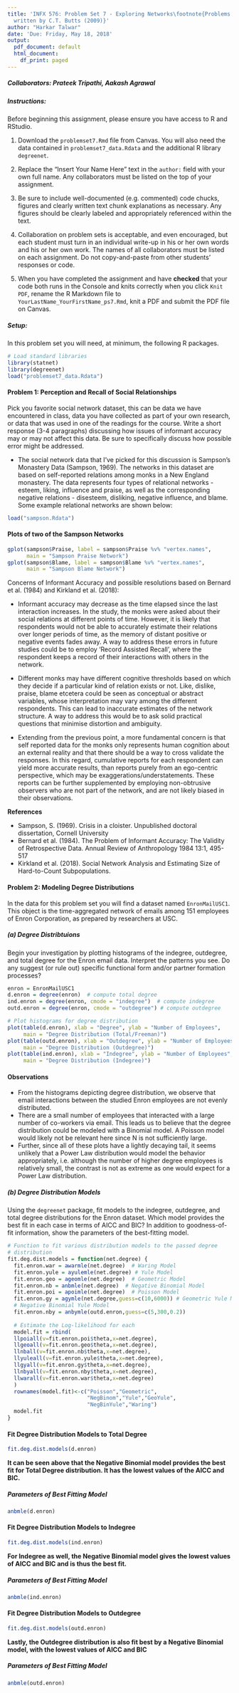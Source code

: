 ```yaml
---
title: 'INFX 576: Problem Set 7 - Exploring Networks\footnote{Problems originally
  written by C.T. Butts (2009)}'
author: "Harkar Talwar"
date: 'Due: Friday, May 18, 2018'
output:
  pdf_document: default
  html_document:
    df_print: paged
---
```


##### Collaborators: Prateek Tripathi, Aakash Agrawal

##### Instructions: #####

Before beginning this assignment, please ensure you have access to R and RStudio. 

1. Download the `problemset7.Rmd` file from Canvas. You will also need the data contained in `problemset7_data.Rdata` and the additional R library `degreenet`.  

2. Replace the "Insert Your Name Here" text in the `author:` field with your own full name. Any collaborators must be listed on the top of your assignment. 

3. Be sure to include well-documented (e.g. commented) code chucks, figures and clearly written text chunk explanations as necessary. Any figures should be clearly labeled and appropriately referenced within the text. 

4. Collaboration on problem sets is acceptable, and even encouraged, but each student must turn in an individual write-up in his or her own words and his or her own work. The names of all collaborators must be listed on each assignment. Do not copy-and-paste from other students' responses or code.

5. When you have completed the assignment and have **checked** that your code both runs in the Console and knits correctly when you click `Knit PDF`, rename the R Markdown file to `YourLastName_YourFirstName_ps7.Rmd`, knit a PDF and submit the PDF file on Canvas.

##### Setup: #####

In this problem set you will need, at minimum, the following R packages.

```r
# Load standard libraries
library(statnet)
library(degreenet)
load("problemset7_data.Rdata")
```

#### Problem 1: Perception and Recall of Social Relationships  ####

Pick you favorite social network dataset, this can be data we have encountered in class, data you have collected as part of your own research, or data that was used in one of the readings for the course. Write a short response (3-4 paragraphs) discussing how issues of informant accuracy may or may not affect this data. Be sure to specifically discuss how possible error might be addressed.

* The social network data that I've picked for this discussion is Sampson's Monastery Data (Sampson, 1969). The networks in this dataset are based on self-reported relations among monks in a New England monastery. The data represents four types of relational networks - esteem, liking, influence and praise, as well as the corresponding negative relations - disesteem, disliking, negative influence, and blame. Some example relational networks are shown below:


```r
load("sampson.Rdata")
```

#### Plots of two of the Sampson Networks ####
```r
gplot(sampson$Praise, label = sampson$Praise %v% "vertex.names", 
      main = "Sampson Praise Network")
gplot(sampson$Blame, label = sampson$Blame %v% "vertex.names",
      main = "Sampson Blame Network")
```

Concerns of Informant Accuracy and possible resolutions based on Bernard et al. (1984) and Kirkland et al. (2018):

* Informant accuracy may decrease as the time elapsed since the last interaction increases. In the study, the monks were asked about their social relations at different points of time. However, it is likely that respondents would not be able to accurately estimate their relations over longer periods of time, as the memory of distant positive or negative events fades away. A way to address these errors in future studies could be to employ 'Record Assisted Recall', where the respondent keeps a record of their interactions with others in the network. 

* Different monks may have different cognitive thresholds based on which they decide if a particular kind of relation exists or not. Like, dislike, praise, blame etcetera could be seen as conceptual or abstract variables, whose interpretation may vary among the different respondents. This can lead to inaccurate estimates of the network structure. A way to address this would be to ask solid practical questions that minimise distortion and ambiguity. 

* Extending from the previous point, a more fundamental concern is that self reported data for the monks only represents human cognition about an external reality and that there should be a way to cross validate the responses. In this regard, cumulative reports for each respondent can yield more accurate results, than reports purely from an ego-centric perspective, which may be exaggerations/understatements. These reports can be further supplemented by employing non-obtrusive observers who are not part of the network, and are not likely biased in their observations.

**References**  

* Sampson, S. (1969). Crisis in a cloister. Unpublished doctoral dissertation, Cornell University  
* Bernard et al. (1984). The Problem of Informant Accuracy: The Validity of Retrospective Data. Annual Review of Anthropology 1984 13:1, 495-517  
* Kirkland et al. (2018). Social Network Analysis and Estimating Size of Hard-to-Count Subpopulations.  

#### Problem 2: Modeling Degree Distributions  ###

In the data for this problem set you will find a dataset named `EnronMailUSC1`. This object is the time-aggregated network of emails among 151 employees of Enron Corporation, as prepared by researchers at USC. 

##### (a) Degree Distribtuions #####

Begin your investigation by plotting histograms of the indegree, outdegree, and total degree for the Enron email data. Interpret the patterns you see. Do any suggest (or rule out) specific functional form and/or partner formation processes?

```r
enron = EnronMailUSC1
d.enron = degree(enron)  # compute total degree
ind.enron = degree(enron, cmode = "indegree")  # compute indegree
outd.enron = degree(enron, cmode = "outdegree") # compute outdegree
```

```r
# Plot histograms for degree distribution
plot(table(d.enron), xlab = "Degree", ylab = "Number of Employees", 
     main = "Degree Distribution (Total/Freeman)")
plot(table(outd.enron), xlab = "Outdegree", ylab = "Number of Employees", 
     main = "Degree Distribution (Outdegree)")
plot(table(ind.enron), xlab = "Indegree", ylab = "Number of Employees", 
     main = "Degree Distribution (Indegree)")

```

#### Observations ####

* From the histograms depicting degree distribution, we observe that email interactions between the studied Enron employees are not evenly distributed.
* There are a small number of employees that interacted with a large number of co-workers via email. This leads us to believe that the degree distribution could be modeled with a Binomial model. A Poisson model would likely not be relevant here since N is not sufficiently large.
* Further, since all of these plots have a lightly decaying tail, it seems unlikely that a Power Law distribution would model the behavior appropriately, i.e. although the number of higher degree employees is relatively small, the contrast is not as extreme as one would expect for a Power Law distribution.


##### (b) Degree Distribution Models #####

Using the `degreenet` package, fit models to the indegree, outdegree, and total degree distributions for the Enron dataset. Which model provides the best fit in each case in terms of AICC and BIC? In addition to goodness-of-fit information, show the parameters of the best-fitting model.

```r
# Function to fit various distribution models to the passed degree
# distribution
fit.deg.dist.models = function(net.degree) {
  fit.enron.war = awarmle(net.degree)  # Waring Model
  fit.enron.yule = ayulemle(net.degree) # Yule Model
  fit.enron.geo = ageomle(net.degree)  # Geometric Model
  fit.enron.nb = anbmle(net.degree)  # Negative Binomial Model
  fit.enron.poi = apoimle(net.degree)  # Poisson Model
  fit.enron.gy = agymle(net.degree,guess=c(10,6000)) # Geometric Yule Model
  # Negative Binomial Yule Model
  fit.enron.nby = anbymle(outd.enron,guess=c(5,300,0.2)) 
  
  # Estimate the Log-likelihood for each
  model.fit = rbind(
  llpoiall(v=fit.enron.poi$theta,x=net.degree),
  llgeoall(v=fit.enron.geo$theta,x=net.degree),
  llnball(v=fit.enron.nb$theta,x=net.degree),
  llyuleall(v=fit.enron.yule$theta,x=net.degree),
  llgyall(v=fit.enron.gy$theta,x=net.degree),
  llnbyall(v=fit.enron.nby$theta,x=net.degree),
  llwarall(v=fit.enron.war$theta,x=net.degree)
  )
  rownames(model.fit)<-c("Poisson","Geometric",
                         "NegBinom","Yule","GeoYule",
                         "NegBinYule","Waring")
  model.fit
}
```

#### Fit Degree Distribution Models to Total Degree ####
```r
fit.deg.dist.models(d.enron)
```

**It can be seen above that the Negative Binomial model provides the best fit for Total Degree distribution. It has the lowest values of the AICC and BIC.**

##### Parameters of Best Fitting Model #####
```r
anbmle(d.enron)
```

#### Fit Degree Distribution Models to Indegree ####
```r
fit.deg.dist.models(ind.enron)
```

**For Indegree as well, the Negative Binomial model gives the lowest values of AICC and BIC and is thus the best fit.**

##### Parameters of Best Fitting Model #####
```r
anbmle(ind.enron)
```

#### Fit Degree Distribution Models to Outdegree ####
```r
fit.deg.dist.models(outd.enron)
```

**Lastly, the Outdegree distribution is also fit best by a Negative Binomial model, with the lowest values of AICC and BIC **

##### Parameters of Best Fitting Model #####
```r
anbmle(outd.enron)
```
